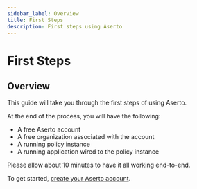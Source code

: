 ```yaml
---
sidebar_label: Overview
title: First Steps
description: First steps using Aserto
---
```


# First Steps

## Overview

This guide will take you through the first steps of using Aserto.

At the end of the process, you will have the following:

- A free Aserto account
- A free organization associated with the account
- A running policy instance
- A running application wired to the policy instance

Please allow about 10 minutes to have it all working end-to-end.

To get started, [create your Aserto account](/docs/getting-started/first-steps/create-account).
